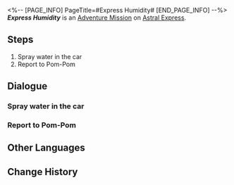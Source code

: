<%-- [PAGE_INFO]
PageTitle=#Express Humidity#
[END_PAGE_INFO] --%>
{{Stub|Dialogue.}}
{{Mission Infobox
|id            = 4050027
|title         = 
|image         = <!--Mission Express Humidity.png-->
|type          = Adventure
|event_name    = 
|chapter       = 
|requirements  = {{subst:void|<!--Unknown: {"Type":"Manual"}-->}}
|summary       = <!--official mission summary from Fate's Atlas-->
|characters    = Trailblazer
|startLocation = [[Astral Express]] - [[Parlor Car]]
|world         = Astral Express
|area          = Parlor Car
|prev          = 
|next          = 
|rewards       = Sparse Aether*2; Meteoric Alloy*1; Credit*8,000
}}
'''''Express Humidity''''' is an [[Adventure Mission]] on [[Astral Express]].

==Steps==
# Spray water in the car
# Report to Pom-Pom

<!--
==Gameplay Notes==

--><!--
==Trial Character==

-->
==Dialogue==
{{Stub Dialogue}}
{{Dialogue End}}

===Spray water in the car===
{{Mission Description|type=adventure|location=Parlor Car|update|The humidifier in the car is broken, Pom-Pom needs you to sprinkle water to maintain the humidity in the car.}}
{{Dialogue Start}}
:{{tx}}
{{Dialogue End}}

===Report to Pom-Pom===
{{Dialogue Start}}
:{{tx}}
{{Dialogue End}}

==Other Languages==
{{Other Languages
|en   = Express Humidity
|zhs  = 列车湿度
|zht  = 列車濕度
|ja   = 列車の湿度
|ko   = 열차 습도
|es   = La humedad del Expreso
|fr   = Humidité Express
|ru   = Влажность экспресса
|th   = ความชื้นของรถไฟ
|vi   = Độ Ẩm Đội Tàu
|de   = Express-Luftfeuchte
|id   = Kelembapan Express
|pt   = Umidade Expressa
}}

==Change History==
{{Change History|1.0}}
